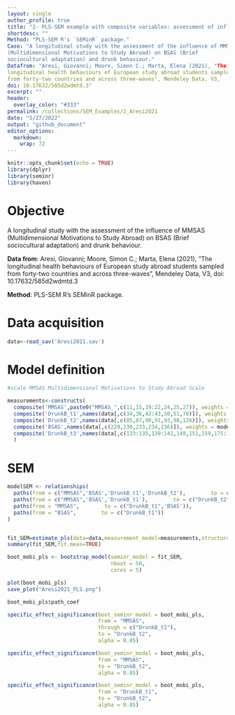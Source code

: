 ```yaml
---
layout: single
author_profile: true
title: "2- PLS-SEM example with composite variables: assessment of influential factors on drunk behaviour of foreign students"
shortdesc: ""
Method: "PLS-SEM R's `SEMinR` package."
Case: "A longitudinal study with the assessment of the influence of MMSAS
(Multidimensional Motivations to Study Abroad) on BSAS (Brief
sociocultural adaptation) and drunk behaviour."
Datafrom: "Aresi, Giovanni; Moore, Simon C.; Marta, Elena (2021), "The
longitudinal health behaviours of European study abroad students sampled
from forty-two countries and across three-waves", Mendeley Data, V3,
doi: 10.17632/585d2wdmtd.3"
excerpt: ""
header:
  overlay_color: "#333"
permalink: /collections/SEM_Examples/2_Aresi2021
date: "5/27/2022"
output: "github_document"
editor_options: 
  markdown: 
    wrap: 72
---
```

```r
knitr::opts_chunk$set(echo = TRUE)
library(dplyr)
library(seminr)
library(haven)
```

# Objective

A longitudinal study with the assessment of the influence of MMSAS (Multidimensional Motivations to Study Abroad) on BSAS (Brief sociocultural adaptation) and drunk behaviour.

**Data from**: Aresi, Giovanni; Moore, Simon C.; Marta, Elena (2021), "The longitudinal health behaviours of European study abroad students sampled from forty-two countries and across three-waves", Mendeley Data, V3, doi: 10.17632/585d2wdmtd.3

**Method**: PLS-SEM R's SEMinR package.

# Data acquisition

```r
data<-read_sav('Aresi2021.sav')
```

# Model definition

```r
#scale MMSAS Multidimensional Motivations to Study Abroad Scale 

measurements<-constructs(
  composite('MMSAS',paste0("MMSAS_",c(11,15,19:22,24,25,27)), weights = mode_B),
  composite('DrunkB_t1',names(data[,c(34,36,42:43,50,51,78)]), weights = mode_B),
  composite('DrunkB_t2',names(data[,c(85,87,90,91,93,98,126)]), weights = mode_B),
  composite('BSAS',names(data[,c(229,230,233,234,236)]), weights = mode_B),
  composite('DrunkB_t3',names(data[,c(133:135,139:142,149,151,159,175:177,179)]), weights = mode_B)
  )

```

# SEM

```r
modelSEM <- relationships(
  paths(from = c("MMSAS",'BSAS','DrunkB_t1','DrunkB_t2'),        to = c("DrunkB_t3")),
  paths(from = c("MMSAS",'BSAS','DrunkB_t1'),        to = c("DrunkB_t2")),
  paths(from = "MMSAS",        to = c("DrunkB_t1",'BSAS')),
  paths(from = "BSAS",        to = c("DrunkB_t1"))
)


fit_SEM=estimate_pls(data=data,measurement_model=measurements,structural_model=modelSEM)
summary(fit_SEM,fit.meas=TRUE)
```

```r
boot_mobi_pls <- bootstrap_model(seminr_model = fit_SEM,
                                 nboot = 50,
                                 cores = 5)
```

```r
plot(boot_mobi_pls)
save_plot("Aresi2021_PLS.png")
```

```r
boot_mobi_pls$path_coef
```

```r

specific_effect_significance(boot_seminr_model = boot_mobi_pls,
                             from = "MMSAS",
                             through = c("DrunkB_t1"),
                             to = "DrunkB_t2",
                             alpha = 0.05)
```

```r

specific_effect_significance(boot_seminr_model = boot_mobi_pls,
                             from = "MMSAS",
                             to = "DrunkB_t2",
                             alpha = 0.05)
```

```r

specific_effect_significance(boot_seminr_model = boot_mobi_pls,
                             from = "DrunkB_t1",
                             to = "DrunkB_t2",
                             alpha = 0.05)
```

